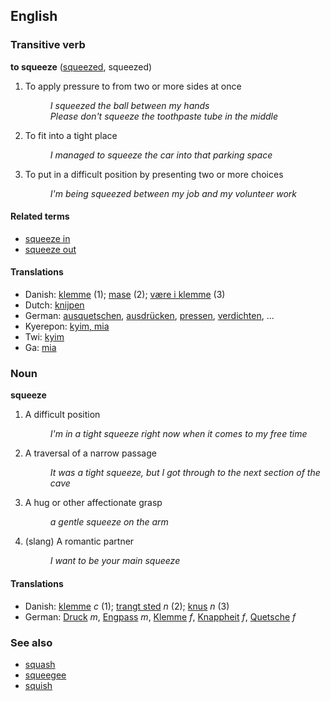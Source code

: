 == English ==

=== Transitive verb ===
'''to squeeze''' ([[squeezed]], squeezed)

# To apply pressure to from two or more sides at once
#: ''I squeezed the ball between my hands''
#: ''Please don't squeeze the toothpaste tube in the middle''
# To fit into a tight place
#: ''I managed to squeeze the car into that parking space''
# To put in a difficult position by presenting two or more choices
#: ''I'm being squeezed between my job and my volunteer work''

==== Related terms ====
* [[squeeze in]]
* [[squeeze out]]

==== Translations ====
*Danish: [[klemme]] (1); [[mase]] (2); [[være i klemme]] (3)
*Dutch: [[knijpen]]
*German: [[ausquetschen]], [[ausdrücken]], [[pressen]], [[verdichten]], ...
*Kyerepon: [[kyim, mia]]
*Twi: [[kyim]]
*Ga: [[mia]]
=== Noun ===
'''squeeze'''

# A difficult position
#: ''I'm in a tight squeeze right now when it comes to my free time''
# A traversal of a narrow passage
#: ''It was a tight squeeze, but I got through to the next section of the cave''
# A hug or other affectionate grasp
#: ''a gentle squeeze on the arm''
# (slang) A romantic partner
#: ''I want to be your main squeeze''

==== Translations ====
*Danish: [[klemme]] ''c'' (1); [[trangt sted]] ''n'' (2); [[knus]] ''n'' (3)
*German: [[Druck]] ''m'', [[Engpass]] ''m'', [[Klemme]] ''f'', [[Knappheit]] ''f'', [[Quetsche]] ''f''

===See also===
*[[squash]]
*[[squeegee]]
*[[squish]]